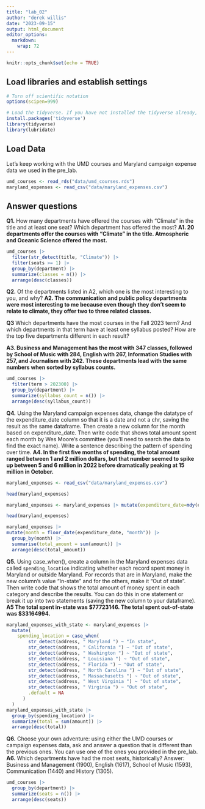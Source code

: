 ```yaml
---
title: "lab_02"
author: "derek willis"
date: "2023-09-15"
output: html_document
editor_options: 
  markdown: 
    wrap: 72
---
```


```r
knitr::opts_chunk$set(echo = TRUE)
```

## Load libraries and establish settings

```r
# Turn off scientific notation
options(scipen=999)

# Load the tidyverse. If you have not installed the tidyverse already, remove the # from the next line and run it first.  
install.packages('tidyverse')
library(tidyverse)
library(lubridate)
```

## Load Data

Let's keep working with the UMD courses and Maryland campaign expense
data we used in the pre_lab.

```r
umd_courses <- read_rds("data/umd_courses.rds")
maryland_expenses <- read_csv("data/maryland_expenses.csv")
```

## Answer questions

**Q1.** How many departments have offered the courses with "Climate" in
the title and at least one seat? Which department has offered the most?
**A1. 20 departments offer the courses with "Climate" in the title.
Atmospheric and Oceanic Science offered the most.**

```r
umd_courses |>
  filter(str_detect(title, "Climate")) |>
  filter(seats >= 1) |>
  group_by(department) |>
  summarize(classes = n()) |>
  arrange(desc(classes))
```

**Q2.** Of the departments listed in A2, which one is the most
interesting to you, and why? **A2. The communication and public policy
departments were most interesting to me because even though they don't
seem to relate to climate, they offer two to three related classes.**

**Q3** Which departments have the most courses in the Fall 2023 term?
And which departments in that term have at least one syllabus posted?
How are the top five departments different in each result?

**A3. Business and Management has the most with 347 classes, followed by
School of Music with 284, English with 267, Information Studies with
257, and Journalism with 242. These departments lead with the same
numbers when sorted by syllabus counts.**

```r
umd_courses |>
  filter(term > 202300) |>
  group_by(department) |>
  summarize(syllabus_count = n()) |>
  arrange(desc(syllabus_count))
```

**Q4.** Using the Maryland campaign expenses data, change the datatype
of the expenditure_date column so that it is a date and not a chr,
saving the result as the same dataframe. Then create a new column for
the month based on expenditure_date. Then write code that shows total
amount spent each month by Wes Moore's committee (you'll need to search
the data to find the exact name). Write a sentence describing the
pattern of spending over time. **A4. In the first five months of
spending, the total amount ranged between 1 and 2 million dollars, but
that number seemed to spike up between 5 and 6 million in 2022 before
dramatically peaking at 15 million in October.**

```r
maryland_expenses <- read_csv("data/maryland_expenses.csv")

head(maryland_expenses)

maryland_expenses <- maryland_expenses |> mutate(expenditure_date=mdy(expenditure_date))

head(maryland_expenses)

maryland_expenses |>
mutate(month = floor_date(expenditure_date, "month")) |>
  group_by(month) |>
  summarise(total_amount = sum(amount)) |>
  arrange(desc(total_amount))
```

**Q5.** Using case_when(), create a column in the Maryland expenses data
called `spending_location` indicating whether each record spent money in
Maryland or outside Maryland. For records that are in Maryland, make the
new column's value "In-state" and for the others, make it "Out of
state". Then write code that shows the total amount of money spent in
each category and describe the results. You can do this in one statement
or break it up into two statements (saving the new column to your
dataframe). **A5 The total spent in-state was \$77723146. The total
spent out-of-state was \$33164994.**

```r
maryland_expenses_with_state <- maryland_expenses |>
  mutate(
    spending_location = case_when(
        str_detect(address, " Maryland ") ~ "In state",
        str_detect(address, " California ") ~ "Out of state",
        str_detect(address, " Washington ") ~ "Out of state",
        str_detect(address, " Louisiana ") ~ "Out of state",
        str_detect(address, " Florida ") ~ "Out of state",
        str_detect(address, " North Carolina ") ~ "Out of state",
        str_detect(address, " Massachusetts ") ~ "Out of state",
        str_detect(address, " West Virginia ") ~ "Out of state",
        str_detect(address, " Virginia ") ~ "Out of state",
        .default = NA
      )
  )
maryland_expenses_with_state |>
  group_by(spending_location) |>
  summarize(total = sum(amount)) |>
  arrange(desc(total))
```

**Q6.** Choose your own adventure: using either the UMD courses or
campaign expenses data, ask and answer a question that is different than
the previous ones. You can use one of the ones you provided in the
pre_lab. **A6.** Which departments have had the most seats,
historically? Answer: Business and Management (1900), English (1617),
School of Music (1593), Communication (1440) and History (1305).

```r
umd_courses |>
  group_by(department) |>
  summarize(seats = n()) |>
  arrange(desc(seats))
```
